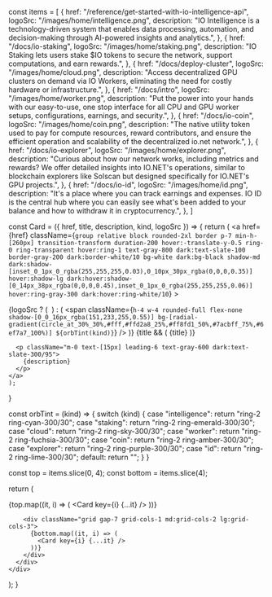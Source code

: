   const items = [
    {
      href: "/reference/get-started-with-io-intelligence-api",
      logoSrc: "/images/home/intelligence.png",
      description:
        "IO Intelligence is a technology-driven system that enables data processing, automation, and decision-making through AI-powered insights and analytics.",
    },
    {
      href: "/docs/io-staking",
      logoSrc: "/images/home/staking.png",
      description:
        "IO Staking lets users stake $IO tokens to secure the network, support computations, and earn rewards.",
    },
    {
      href: "/docs/deploy-cluster",
      logoSrc: "/images/home/cloud.png",
      description:
        "Access decentralized GPU clusters on demand via IO Workers, eliminating the need for costly hardware or infrastructure.",
    },
    {
      href: "/docs/intro",
      logoSrc: "/images/home/worker.png",
      description:
        "Put the power into your hands with our easy-to-use, one stop interface for all CPU and GPU worker setups, configurations, earnings, and security.",
    },
    {
      href: "/docs/io-coin",
      logoSrc: "/images/home/coin.png",
      description:
        "The native utility token used to pay for compute resources, reward contributors, and ensure the efficient operation and scalability of the decentralized io.net network.",
    },
    {
      href: "/docs/io-explorer",
      logoSrc: "/images/home/explorer.png",
      description:
        "Curious about how our network works, including metrics and rewards? We offer detailed insights into IO.NET's operations, similar to blockchain explorers like Solscan but designed specifically for IO.NET's GPU projects.",
    },
    {
      href: "/docs/io-id",
      logoSrc: "/images/home/id.png",
      description:
        "It's a place where you can track earnings and expenses. IO ID is the central hub where you can easily see what's been added to your balance and how to withdraw it in cryptocurrency.",
    },
  ]


  const Card = ({ href, title, description, kind, logoSrc }) => {
    return (
      <a
      href={href}
      className={`
        group relative block rounded-2xl border p-7 min-h-[260px]
        transition-transform duration-200
        hover:-translate-y-0.5
        ring-0 ring-transparent hover:ring-1
        text-gray-800 dark:text-slate-100
        border-gray-200 dark:border-white/10
        bg-white dark:bg-black
        shadow-md dark:shadow-[inset_0_1px_0_rgba(255,255,255,0.03),0_10px_30px_rgba(0,0,0,0.35)]
        hover:shadow-lg dark:hover:shadow-[0_14px_38px_rgba(0,0,0,0.45),inset_0_1px_0_rgba(255,255,255,0.06)]
        hover:ring-gray-300 dark:hover:ring-white/10
      `}
    >
      <div className="mb-3 flex min-h-[32px] items-center gap-3">
        {logoSrc ? (
          <img src={logoSrc} alt="" className="h-6 mx-auto rounded object-contain" />
        ) : (
          <span
            className={`
              h-4 w-4 rounded-full flex-none
              shadow-[0_0_16px_rgba(151,233,255,0.55)]
              bg-[radial-gradient(circle_at_30%_30%,#fff,#ffd2a8_25%,#ff8fd1_50%,#7acbff_75%,#6ef7a7_100%)]
              ${orbTint(kind)}
            `}
          />
        )}
        {title && (
          <span className="font-bold tracking-[0.08em] text-xs md:text-sm uppercase text-gray-900 dark:text-slate-50/95">
            {title}
          </span>
        )}
      </div>

      <p className="m-0 text-[15px] leading-6 text-gray-600 dark:text-slate-300/95">
        {description}
      </p>
    </a>
    );
  }

  const orbTint = (kind) => {
    switch (kind) {
      case "intelligence":
        return "ring-2 ring-cyan-300/30";
      case "staking":
        return "ring-2 ring-emerald-300/30";
      case "cloud":
        return "ring-2 ring-sky-300/30";
      case "worker":
        return "ring-2 ring-fuchsia-300/30";
      case "coin":
        return "ring-2 ring-amber-300/30";
      case "explorer":
        return "ring-2 ring-purple-300/30";
      case "id":
        return "ring-2 ring-lime-300/30";
      default:
        return "";
    }
  }

  const top = items.slice(0, 4);
  const bottom = items.slice(4);

  return (
    <div className="mx-auto max-w-[1440px] px-4 lg:px-8 my-20">
      <div className="grid gap-12">
        <div className="grid gap-7 grid-cols-1 md:grid-cols-2 lg:grid-cols-4">
          {top.map((it, i) => (
            <Card key={i} {...it} />
          ))}
        </div>

        <div className="grid gap-7 grid-cols-1 md:grid-cols-2 lg:grid-cols-3">
          {bottom.map((it, i) => (
            <Card key={i} {...it} />
          ))}
        </div>
      </div>
    </div>
  );
}
